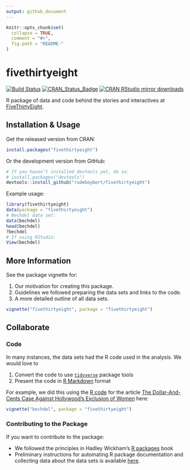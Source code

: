 ```yaml
---
output: github_document
---
```


<!-- README.md is generated from README.Rmd. Please edit that file -->

```r
knitr::opts_chunk$set(
  collapse = TRUE,
  comment = "#>",
  fig.path = "README-"
)
```


# fivethirtyeight

[![Build Status](https://travis-ci.org/rudeboybert/fivethirtyeight.png?branch=master)](https://travis-ci.org/rudeboybert/fivethirtyeight)
[![CRAN_Status_Badge](http://www.r-pkg.org/badges/version/fivethirtyeight)](http://cran.r-project.org/package=fivethirtyeight)
[![CRAN RStudio mirror downloads](http://cranlogs.r-pkg.org/badges/fivethirtyeight)](http://www.r-pkg.org/pkg/fivethirtyeight)

R package of data and code behind the stories and interactives at [FiveThirtyEight](https://github.com/fivethirtyeight/data).



## Installation & Usage

Get the released version from CRAN:

```r
install.packages("fivethirtyeight")
```

Or the development version from GitHub:

```r
# If you haven't installed devtools yet, do so:
# install.packages("devtools")
devtools::install_github("rudeboybert/fivethirtyeight")
```

Example usage:

```r
library(fivethirtyeight)
data(package = "fivethirtyeight")
# Bechdel data set:
data(bechdel)
head(bechdel)
?bechdel
# If using RStudio:
View(bechdel)
```



## More Information

See the package vignette for:

1. Our motivation for creating this package.
1. Guidelines we followed preparing the data sets and links to the code.
1. A more detailed outline of all data sets.

```r
vignette("fivethirtyeight", package = "fivethirtyeight")
```



## Collaborate

### Code

In many instances, the data sets had the R code used in the analysis. We would
love to

1. Convert the code to use [`tidyverse`](https://blog.rstudio.org/2016/09/15/tidyverse-1-0-0/) package tools
1. Present the code in [R Markdown](http://rmarkdown.rstudio.com/) format 

For example, we did this using the
[R code](https://github.com/fivethirtyeight/data/blob/master/bechdel/analyze-bechdel.R) for the article 
[The Dollar-And-Cents Case Against Hollywood’s Exclusion of
Women](http://fivethirtyeight.com/features/the-dollar-and-cents-case-against-hollywoods-exclusion-of-women)
here:

```r
vignette("bechdel", package = "fivethirtyeight")
```


### Contributing to the Package

If you want to contribute to the package:

* We followed the principles in Hadley Wickham's [R packages](http://r-pkgs.had.co.nz/) book
* Preliminary instructions for automating R package documentation and collecting data about the data sets is available [here](https://github.com/rudeboybert/fivethirtyeight/blob/master/data_import_procedure.md).


